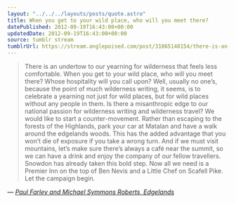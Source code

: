 ```yaml
---
layout: "../../../layouts/posts/quote.astro"
title: When you get to your wild place, who will you meet there?
datePublished: 2012-09-19T16:43:00+00:00
updatedDate: 2012-09-19T16:43:00+00:00
source: tumblr stream
tumblrUrl: https://stream.anglepoised.com/post/31865148154/there-is-an-undertow-to-our-yearning-for
---
```


> There is an undertow to our yearning for wilderness that feels less comfortable. When you get to your wild place, who will you meet there? Whose hospitality will you call upon? Well, usually no one&rsquo;s, because the point of much wilderness writing, it seems, is to celebrate a yearning not just for wild places, but for wild places without any people in them. Is there a misanthropic edge to our national passion for wilderness writing and wilderness travel? We would like to start a counter-movement. Rather than escaping to the forests of the Highlands, park your car at Matalan and have a walk around the edgelands woods. This has the added advantage that you won&rsquo;t die of exposure if you take a wrong turn. And if we must visit mountains, let&rsquo;s make sure there&rsquo;s always a café near the summit, so we can have a drink and enjoy the company of our fellow travellers. Snowdon has already taken this bold step. Now all we need is a Premier Inn on the top of Ben Nevis and a Little Chef on Scafell Pike. Let the campaign begin.

— <cite>[Paul Farley and Michael Symmons Roberts, _Edgelands_](https://www.goodreads.com/book/show/10480664-edgelands)</cite>
